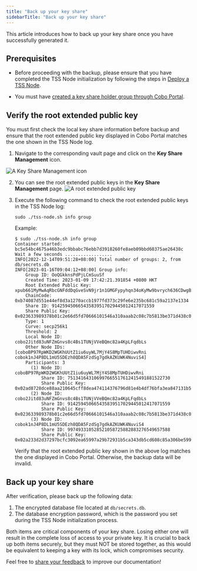 ```yaml
---
title: "Back up your key share"
sidebarTitle: "Back up your key share"
---
```


This article introduces how to back up your key share once you have successfully generated it.

## Prerequisites

- Before proceeding with the backup, please ensure that you have completed the TSS Node initialization by following the steps in [Deploy a TSS Node](/v2/guides/mpc-wallets/server-co-signer/tss-node-deployment).

- You must have [created a key share holder group through Cobo Portal](https://manuals.cobo.com/en/portal/mpc-wallets/ocw/holder-group-overview).


## Verify the root extended public key

You must first check the local key share information before backup and ensure that the root extended public key displayed in Cobo Portal matches the one shown in the TSS Node log.

1. Navigate to the corresponding vault page and click on the **Key Share Management** icon.

<img src="/v2/images/guides/public-key-icon.png" className="screenshot_full_screen" alt="A Key Share Management icon"></img>

2. You can see the root extended public keys in the **Key Share Management** page.
<img src="/v2/images/guides/extended-public-key.png" className="screenshot_modal" alt="A root extended public key"></img>

3. Execute the following command to check the root extended public keys in the TSS Node log:

   ```
   sudo ./tss-node.sh info group
   ```

   Example:
   
   ```
   $ sudo ./tss-node.sh info group
   Container started: bc5e54bc4675a46b3edc9bbabc76ebb7d3918260fe8aeb09bbd60375ae26438c
   Wait a few seconds ..................
   INFO[2022-12-14T09:51:28+08:00] Total number of groups: 2, from db/secrets.db
   INFO[2023-01-16T09:04:12+08:00] Group info: 
       Group ID: OoQGkknsPdPjLCmSuuSf
       Created Time: 2023-01-09 17:42:21.391854 +0800 HKT
       Root Extended Public Key: xpub661MyMwAqRbcGNFddDqGveSvN9jr1n1GMGFypyhqn34oKyMw9bvrych636CDwgBbLjdLgQRoQtmqPucPb1pZQVBZq3tuXXTQX8wP3JMWAak
       ChainCode: 0xb74087d551e44ef8d3a1270accb1977fd373c29fe6e235bc681c59a2137e1334
       Share ID: 914259450665435839517029445012417071559
       Share Public Key: 0x023633989378b01c2e66d5fd70666101546a310aaab2c08c7b5813be371d438c0d
       Type: 1
       Curve: secp256k1
       Threshold: 2
       Local Node ID: cobo2Jitd83uNFZmGnvs8c4Bs1TUNjVVeBQmc82a4KpLFqdbLs
       Other Node IDs: [coboBP97RpWKD2WGKhUUtZ1iu6uyWL7MjY4S8MpTUHDiwvRni cobok1nJ4P8DL1mU5SDEzh8QDA5FzdSg7gdkAZKUWK4NuviS4]
       Participants: 3
         (1) Node ID: coboBP97RpWKD2WGKhUUtZ1iu6uyWL7MjY4S8MpTUHDiwvRni
             Share ID: 751341643106997665517612415491881522730
             Share Public Key: 0x02ad8728dce88aa210645cff8dea474114376796d81e4b4df76bfa3ea847131b57
         (2) Node ID: cobo2Jitd83uNFZmGnvs8c4Bs1TUNjVVeBQmc82a4KpLFqdbLs
             Share ID: 914259450665435839517029445012417071559
             Share Public Key: 0x023633989378b01c2e66d5fd70666101546a310aaab2c08c7b5813be371d438c0d
         (3) Node ID: cobok1nJ4P8DL1mU5SDEzh8QDA5FzdSg7gdkAZKUWK4NuviS4
             Share ID: 997493310528521058725882883276549657588
             Share Public Key: 0x02a233d2d37297bcfc3092ea65997a29b72931b5ca343db5cd608c85a306be5994
   ```

   Verify that the root extended public key shown in the above log matches the one displayed in Cobo Portal. Otherwise, the backup data will be invalid.

## Back up your key share

After verification, please back up the following data:

1. The encrypted database file located at `db/secrets.db`.
2. The database encryption password, which is the password you set during the TSS Node initialization process.

Both items are critical components of your key share. Losing either one will result in the complete loss of access to your private key. It is crucial to back up both items securely, but they must NOT be stored together, as this would be equivalent to keeping a key with its lock, which compromises security.

<Tip>Feel free to [share your feedback](https://forms.zohopublic.com/cobo/form/DocumentFeedbackForm/formperma/QvLOhxJv1_JMsJ-1dleZ8Itb_7rzN-LtgvsDdxosoVI) to improve our documentation!</Tip>